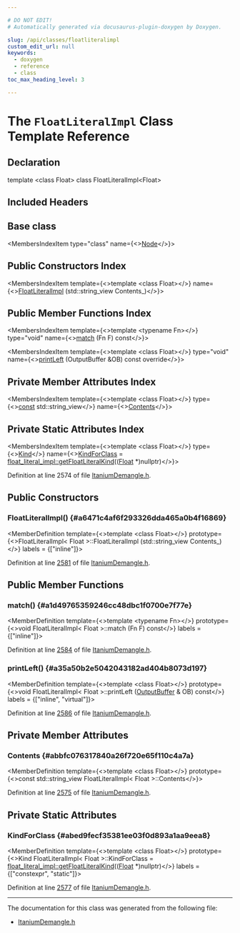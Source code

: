 ```yaml
---

# DO NOT EDIT!
# Automatically generated via docusaurus-plugin-doxygen by Doxygen.

slug: /api/classes/floatliteralimpl
custom_edit_url: null
keywords:
  - doxygen
  - reference
  - class
toc_max_heading_level: 3

---
```





# The `FloatLiteralImpl` Class Template Reference

<DoxygenPage pluginConfig={pluginConfig}>



## Declaration

<CodeBlock>template &lt;class Float&gt;
class FloatLiteralImpl&lt;Float&gt;</CodeBlock>

## Included Headers

<IncludesList>
<IncludesListItem
  filePath="llvm/Demangle/ItaniumDemangle.h"
  permalink="/docs/api/files/include/include/llvm/include/llvm/demangle/itaniumdemangle-h"
  isLocal="true" />
</IncludesList>

## Base class

<MembersIndex>

<MembersIndexItem
  type="class"
  name={<><a href="/docs/api/classes/node">Node</a></>}>
</MembersIndexItem>

</MembersIndex>

## Public Constructors Index

<MembersIndex>

<MembersIndexItem
  template={<>template &lt;class Float&gt;</>}
  name={<><a href="#a6471c4af6f293326dda465a0b4f16869">FloatLiteralImpl</a> (std::string&#95;view Contents&#95;)</>}>
</MembersIndexItem>

</MembersIndex>

## Public Member Functions Index

<MembersIndex>

<MembersIndexItem
  template={<>template &lt;typename Fn&gt;</>}
  type="void"
  name={<><a href="#a1d49765359246cc48dbc1f0700e7f77e">match</a> (Fn F) const</>}>
</MembersIndexItem>

<MembersIndexItem
  template={<>template &lt;class Float&gt;</>}
  type="void"
  name={<><a href="#a35a50b2e5042043182ad404b8073d197">printLeft</a> (OutputBuffer &amp;OB) const override</>}>
</MembersIndexItem>

</MembersIndex>

## Private Member Attributes Index

<MembersIndex>

<MembersIndexItem
  template={<>template &lt;class Float&gt;</>}
  type={<><a href="/docs/api/files/lib/lib/target/lib/target/aarch64/aarch64promoteconstant-cpp/#a90f8350fecae261c25be85d38b451bff">const</a> std::string&#95;view</>}
  name={<><a href="#abbfc076317840a26f720e65f110c4a7a">Contents</a></>}>
</MembersIndexItem>

</MembersIndex>

## Private Static Attributes Index

<MembersIndex>

<MembersIndexItem
  template={<>template &lt;class Float&gt;</>}
  type={<><a href="/docs/api/classes/node/#ae95d010463b12b13cace11a29d472a4e">Kind</a></>}
  name={<><a href="#abed9fecf35381ee03f0d893a1aa9eea8">KindForClass</a> =
      <a href="/docs/api/namespaces/float-literal-impl/#a7acea2e7554483e1d7a2d4020d57454b">float&#95;literal&#95;impl::getFloatLiteralKind</a>((<a href="/docs/api/files/lib/lib/target/lib/target/spirv/spirvemitnonsemanticdi-cpp/#ac168ee0c965117536e841dd35a716d36ad67b0ee7230dcecb610254e4e5e589cd">Float</a> &#42;)nullptr)</>}>
</MembersIndexItem>

</MembersIndex>


Definition at line 2574 of file <a href="/docs/api/files/include/include/llvm/include/llvm/demangle/itaniumdemangle-h">ItaniumDemangle.h</a>.

<SectionDefinition>

## Public Constructors

### FloatLiteralImpl() {#a6471c4af6f293326dda465a0b4f16869}

<MemberDefinition
  template={<>template &lt;class Float&gt;</>}
  prototype={<>FloatLiteralImpl&lt; Float &gt;::FloatLiteralImpl (std::string&#95;view Contents_)</>}
  labels = {["inline"]}>

Definition at line <a href="/docs/api/files/include/include/llvm/include/llvm/demangle/itaniumdemangle-h/#l02581">2581</a> of file <a href="/docs/api/files/include/include/llvm/include/llvm/demangle/itaniumdemangle-h">ItaniumDemangle.h</a>.
</MemberDefinition>

</SectionDefinition>

<SectionDefinition>

## Public Member Functions

### match() {#a1d49765359246cc48dbc1f0700e7f77e}

<MemberDefinition
  template={<>template &lt;typename Fn&gt;</>}
  prototype={<>void FloatLiteralImpl&lt; Float &gt;::match (Fn F) const</>}
  labels = {["inline"]}>

Definition at line <a href="/docs/api/files/include/include/llvm/include/llvm/demangle/itaniumdemangle-h/#l02584">2584</a> of file <a href="/docs/api/files/include/include/llvm/include/llvm/demangle/itaniumdemangle-h">ItaniumDemangle.h</a>.
</MemberDefinition>

### printLeft() {#a35a50b2e5042043182ad404b8073d197}

<MemberDefinition
  template={<>template &lt;class Float&gt;</>}
  prototype={<>void FloatLiteralImpl&lt; Float &gt;::printLeft (<a href="/docs/api/classes/outputbuffer">OutputBuffer</a> &amp; OB) const</>}
  labels = {["inline", "virtual"]}>

Definition at line <a href="/docs/api/files/include/include/llvm/include/llvm/demangle/itaniumdemangle-h/#l02586">2586</a> of file <a href="/docs/api/files/include/include/llvm/include/llvm/demangle/itaniumdemangle-h">ItaniumDemangle.h</a>.
</MemberDefinition>

</SectionDefinition>

<SectionDefinition>

## Private Member Attributes

### Contents {#abbfc076317840a26f720e65f110c4a7a}

<MemberDefinition
  template={<>template &lt;class Float&gt;</>}
  prototype={<>const std::string&#95;view FloatLiteralImpl&lt; Float &gt;::Contents</>}>

Definition at line <a href="/docs/api/files/include/include/llvm/include/llvm/demangle/itaniumdemangle-h/#l02575">2575</a> of file <a href="/docs/api/files/include/include/llvm/include/llvm/demangle/itaniumdemangle-h">ItaniumDemangle.h</a>.
</MemberDefinition>

</SectionDefinition>

<SectionDefinition>

## Private Static Attributes

### KindForClass {#abed9fecf35381ee03f0d893a1aa9eea8}

<MemberDefinition
  template={<>template &lt;class Float&gt;</>}
  prototype={<>Kind FloatLiteralImpl&lt; Float &gt;::KindForClass =
      <a href="/docs/api/namespaces/float-literal-impl/#a7acea2e7554483e1d7a2d4020d57454b">float&#95;literal&#95;impl::getFloatLiteralKind</a>((<a href="/docs/api/files/lib/lib/target/lib/target/spirv/spirvemitnonsemanticdi-cpp/#ac168ee0c965117536e841dd35a716d36ad67b0ee7230dcecb610254e4e5e589cd">Float</a> &#42;)nullptr)</>}
  labels = {["constexpr", "static"]}>

Definition at line <a href="/docs/api/files/include/include/llvm/include/llvm/demangle/itaniumdemangle-h/#l02577">2577</a> of file <a href="/docs/api/files/include/include/llvm/include/llvm/demangle/itaniumdemangle-h">ItaniumDemangle.h</a>.
</MemberDefinition>

</SectionDefinition>

<hr/>

The documentation for this class was generated from the following file:

<ul>
<li><a href="/docs/api/files/include/include/llvm/include/llvm/demangle/itaniumdemangle-h">ItaniumDemangle.h</a></li>
</ul>

</DoxygenPage>
